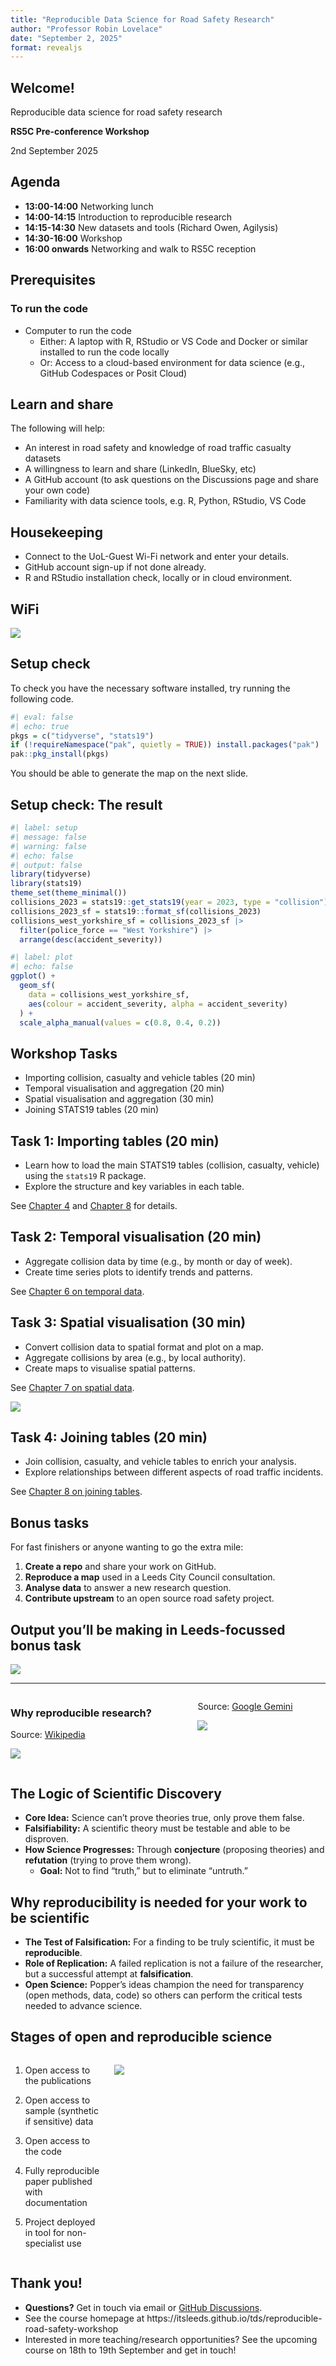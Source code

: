 ```yaml
---
title: "Reproducible Data Science for Road Safety Research"
author: "Professor Robin Lovelace"
date: "September 2, 2025"
format: revealjs
---
```


## Welcome!

Reproducible data science for road safety research

**RS5C Pre-conference Workshop**

2nd September 2025

## Agenda

-   **13:00-14:00** Networking lunch
-   **14:00-14:15** Introduction to reproducible research
-   **14:15-14:30** New datasets and tools (Richard Owen, Agilysis)
-   **14:30-16:00** Workshop
-   **16:00 onwards** Networking and walk to RS5C reception

## Prerequisites

### To run the code

-   Computer to run the code
    -   Either: A laptop with R, RStudio or VS Code and Docker or similar installed to run the code locally
    -   Or: Access to a cloud-based environment for data science (e.g., GitHub Codespaces or Posit Cloud)

## Learn and share

The following will help:

-   An interest in road safety and knowledge of road traffic casualty datasets
-   A willingness to learn and share (LinkedIn, BlueSky, etc)
-   A GitHub account (to ask questions on the Discussions page and share your own code)
-   Familiarity with data science tools, e.g. R, Python, RStudio, VS Code

## Housekeeping

-   Connect to the UoL-Guest Wi-Fi network and enter your details.
-   GitHub account sign-up if not done already.
-   R and RStudio installation check, locally or in cloud environment.

## WiFi

![](images/paste-2.png)

## Setup check

To check you have the necessary software installed, try running the following code.

```r
#| eval: false
#| echo: true
pkgs = c("tidyverse", "stats19")
if (!requireNamespace("pak", quietly = TRUE)) install.packages("pak")
pak::pkg_install(pkgs)
```

You should be able to generate the map on the next slide.

## Setup check: The result

```r
#| label: setup
#| message: false
#| warning: false
#| echo: false
#| output: false
library(tidyverse)
library(stats19)
theme_set(theme_minimal())
collisions_2023 = stats19::get_stats19(year = 2023, type = "collision")
collisions_2023_sf = stats19::format_sf(collisions_2023)
collisions_west_yorkshire_sf = collisions_2023_sf |>
  filter(police_force == "West Yorkshire") |>
  arrange(desc(accident_severity))
```

```r
#| label: plot
#| echo: false
ggplot() +
  geom_sf(
    data = collisions_west_yorkshire_sf,
    aes(colour = accident_severity, alpha = accident_severity)
  ) +
  scale_alpha_manual(values = c(0.8, 0.4, 0.2))
```

## Workshop Tasks

-   Importing collision, casualty and vehicle tables (20 min)
-   Temporal visualisation and aggregation (20 min)
-   Spatial visualisation and aggregation (30 min)
-   Joining STATS19 tables (20 min)

## Task 1: Importing tables (20 min)

-   Learn how to load the main STATS19 tables (collision, casualty, vehicle) using the `stats19` R package.
-   Explore the structure and key variables in each table.

See [Chapter 4](https://itsleeds.github.io/rrsrr/04-pkgs.html) and [Chapter 8](https://itsleeds.github.io/rrsrr/08-join.html) for details.

## Task 2: Temporal visualisation (20 min)

-   Aggregate collision data by time (e.g., by month or day of week).
-   Create time series plots to identify trends and patterns.

See [Chapter 6 on temporal data](https://itsleeds.github.io/rrsrr/06-time.html).

## Task 3: Spatial visualisation (30 min)

-   Convert collision data to spatial format and plot on a map.
-   Aggregate collisions by area (e.g., by local authority).
-   Create maps to visualise spatial patterns.

See [Chapter 7 on spatial data](https://itsleeds.github.io/rrsrr/07-space.html).

![](https://itsleeds.github.io/rrsrr/figures/road-casualties.png)

## Task 4: Joining tables (20 min)

-   Join collision, casualty, and vehicle tables to enrich your analysis.
-   Explore relationships between different aspects of road traffic incidents.

See [Chapter 8 on joining tables](https://itsleeds.github.io/rrsrr/08-join.html).

## Bonus tasks

For fast finishers or anyone wanting to go the extra mile:

1.  **Create a repo** and share your work on GitHub.
2.  **Reproduce a map** used in a Leeds City Council consultation.
3.  **Analyse data** to answer a new research question.
4.  **Contribute upstream** to an open source road safety project.

## Output you'll be making in Leeds-focussed bonus task

![](https://tdscience.github.io/course/images/paste-2.png)

------------------------------------------------------------------------

::::: columns
::: {.column .fragment .fade-in}
### Why reproducible research?

Source: [Wikipedia](https://en.wikipedia.org/wiki/Karl_Popper)

![](https://upload.wikimedia.org/wikipedia/commons/thumb/4/43/Karl_Popper.jpg/250px-Karl_Popper.jpg)
:::

::: {.column .fragment .fade-in}
Source: [Google Gemini](https://g.co/gemini/share/849e6bdb9f27)

![](images/paste-3.png)
:::
:::::

## The Logic of Scientific Discovery

-   **Core Idea:** Science can't prove theories true, only prove them false.
-   **Falsifiability:** A scientific theory must be testable and able to be disproven.
-   **How Science Progresses:** Through **conjecture** (proposing theories) and **refutation** (trying to prove them wrong).
    -   **Goal:** Not to find "truth," but to eliminate "untruth."

## Why reproducibility is needed for your work to be scientific

-   **The Test of Falsification:** For a finding to be truly scientific, it must be **reproducible**.
-   **Role of Replication:** A failed replication is not a failure of the researcher, but a successful attempt at **falsification**.
-   **Open Science:** Popper's ideas champion the need for transparency (open methods, data, code) so others can perform the critical tests needed to advance science.

## Stages of open and reproducible science

::::: columns
::: {.column width="30%"}
1.  Open access to the publications

2.  Open access to sample (synthetic if sensitive) data

3.  Open access to the code

4.  Fully reproducible paper published with documentation

5.  Project deployed in tool for non-specialist use
:::

::: {.column width="70%"}
![](images/paste-4.png)
:::
:::::


## Thank you!

-   **Questions?** Get in touch via email or [GitHub Discussions](https://github.com/itsleeds/tds/discussions).
-   See the course homepage at https://itsleeds.github.io/tds/reproducible-road-safety-workshop
-   Interested in more teaching/research opportunities? See the upcoming course on 18th to 19th September and get in touch!